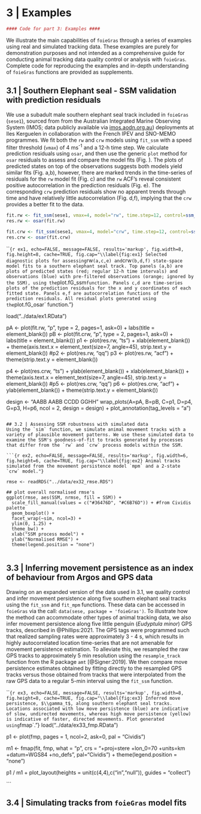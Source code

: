 # 3 | Examples

```r
#### Code for part 3: Examples ####
```
We illustrate the main capabilities of `foieGras` through a series of examples using real and simulated tracking data. These examples are purely for demonstration purposes and not intended as a comprehensive guide for conducting animal tracking data quality control or analysis with `foieGras`. Complete code for reproducing the examples and in-depth understanding of `foieGras` functions are provided as supplements.

## 3.1 | Southern Elephant seal - SSM validation with prediction residuals
We use a subadult male southern elephant seal track included in `foieGras` (`sese1`), sourced from from the Australian Integrated Marine Observing System (IMOS; data publicly available via [imos.aodn.org.au](http://imos.aodn.org.au)) deployments at Iles Kerguelen in collaboration with the French IPEV and SNO-MEMO programmes. We fit both the `rw` and `crw` models using `fit_ssm` with a speed filter threshold (`vmax`) of 4 ms^-1^ and a 12-h time step. We calculate prediction residuals using `osar`, and then use the generic `plot` method for `osar` residuals to assess and compare the model fits (Fig. \ref{fig:ex1}). The plots of predicted states on top of the observations suggests both models yield similar fits (Fig. \ref{fig:ex1}a,b), however, there are marked trends in the time-series of residuals for the `rw` model fit (Fig. \ref{fig:ex1}c) and the `rw` ACF's reveal consistent positive autocorrelation in the prediction residuals (Fig. \ref{fig:ex1}e). The corresponding `crw` prediction residuals show no apparent trends through time and have relatively little autocorrelation (Fig. \ref{fig:ex1}d,f), implying that the `crw` provides a better fit to the data.

```r
fit.rw <- fit_ssm(sese1, vmax=4, model="rw", time.step=12, control=ssm_control(verbose=0))
res.rw <- osar(fit.rw)

fit.crw <- fit_ssm(sese1, vmax=4, model="crw", time.step=12, control=ssm_control(verbose=0))
res.crw <- osar(fit.crw)
```

```{r ex1, echo=FALSE, message=FALSE, results='markup', fig.width=8, fig.height=8, cache=TRUE, fig.cap="\\label{fig:ex1} Selected diagnostic plots for assessing `rw` (a,c,e) and `crw` (b,d,f) state-space model fits to a southern elephant seal track. Top panels (a,b) are plots of predicted states (red; regular 12-h time intervals) and observations (blue) with pre-filtered observations (orange; ignored by the SSM), using the `plot.fG_ssm` function. Panels c,d are time-series plots of the prediction residuals for the x and y coordinates of each fitted state. Panels e,f are autocorrelation functions of the prediction residuals. All residual plots generated using the `plot.fG_osar` function."}

load("../data/ex1.RData")

pA <- plot(fit.rw, "p", type = 2, pages=1, ask=0) + 
  labs(title = element_blank())
pB <- plot(fit.crw, "p", type = 2, pages=1, ask=0) + 
  labs(title = element_blank())
p1 <- plot(res.rw, "ts") + 
  xlab(element_blank()) + 
  theme(axis.text.x = element_text(size=7, angle=45), 
        strip.text.y = element_blank())
#p2 <- plot(res.rw, "qq")
p3 <- plot(res.rw, "acf") + 
  theme(strip.text.y = element_blank())

p4 <- plot(res.crw, "ts") + 
  ylab(element_blank()) + 
  xlab(element_blank()) + 
  theme(axis.text.x = element_text(size=7, angle=45), 
        strip.text.y = element_blank())
#p5 <- plot(res.crw, "qq")
p6 <- plot(res.crw, "acf") + 
  ylab(element_blank()) + 
  theme(strip.text.y = element_blank())

design <- "AABB
           AABB
           CCDD
           GGHH"
wrap_plots(A=pA, B=pB, C=p1, D=p4, G=p3, H=p6, ncol = 2, design = design) + 
  plot_annotation(tag_levels = "a")
```

## 3.2 | Assessing SSM robustness with simulated data
Using the `sim` function, we simulate animal movement tracks with a variety of plausible movement patterns. We use these simulated data to examine the SSM's goodness-of-fit to tracks generated by processes that differ from the `rw` and `crw` process models within the SSM. 

```{r ex2, echo=FALSE, message=FALSE, results='markup', fig.width=6, fig.height=6, cache=TRUE, fig.cap="\\label{fig:ex2} Animal tracks simulated from the movement persistence model `mpm` and a 2-state `crw` model."}

rmse <- readRDS("../data/ex32_rmse.RDS")

## plot overall normalised rmse's
ggplot(rmse, aes(SSM, nrmse, fill = SSM)) + 
  scale_fill_manual(values = c("#36476D", "#C6B76D")) + #from Cividis palette 
  geom_boxplot() + 
  facet_wrap(~sim, ncol=3) +
  ylim(0, 1.25) +
  theme_bw() + 
  xlab("SSM process model") +
  ylab("Normalised RMSE") +
  theme(legend.position = "none")


```


## 3.3 | Inferring movement persistence as an index of behaviour from Argos and GPS data
Drawing on an expanded version of the data used in 3.1, we quality control and infer movement persistence along five southern elephant seal tracks using the `fit_ssm` and `fit_mpm` functions. These data can be accessed in `foieGras` via the call: `data(sese, package = 'foieGras')`. To illustrate how the method can accommodate other types of animal tracking data, we also infer movement persistence along five little penguin (_Eudyptula minor_) GPS tracks, described in @Phillips:2021. The GPS tags were programmed such that realized sampling rates were approximately 3 - 4 s, which results in highly autocorrelated location time-series that are not amenable for movement persistence estimation. To alleviate this, we resampled the raw GPS tracks to approximately 5 min resolution using the `resample_track` function from the R package `amt` [@Signer:2019]. We then compare move persistence estimates obtained by fitting directly to the resampled GPS tracks versus those obtained from tracks that were interpolated from the raw GPS data to a regular 5-min interval using the `fit_ssm` function.

```{r ex3, echo=FALSE, message=FALSE, results='markup', fig.width=8, fig.height=8, cache=TRUE, fig.cap="\\label{fig:ex3} Inferred move persistence, $\\gamma_t$, along southern elephant seal tracks. Locations associated with low move persistence (blue) are indicative of slow, undirected movements, whereas high move persistence (yellow) is indicative of faster, directed movements. Plot generated using `fmap`."}
load("../data/ex33_fmp.RData")

p1 <- plot(fmp, pages = 1, ncol=2, ask=0, pal = "Cividis")

m1 <- fmap(fit, fmp, what = "p", crs = "+proj=stere +lon_0=70 +units=km +datum=WGS84 +no_defs", pal="Cividis") + 
  theme(legend.position = "none")

p1 / m1 +
  plot_layout(heights = unit(c(4,4),c("in","null")), guides = "collect")

```



## 3.4 | Simulating tracks from `foieGras` model fits


